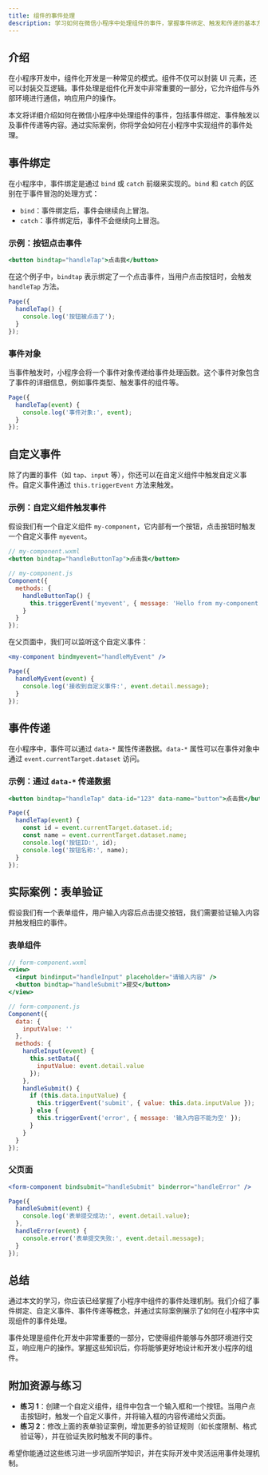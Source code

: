 ```yaml
---
title: 组件的事件处理
description: 学习如何在微信小程序中处理组件的事件，掌握事件绑定、触发和传递的基本方法，并通过实际案例加深理解。
---
```


## 介绍

在小程序开发中，组件化开发是一种常见的模式。组件不仅可以封装 UI 元素，还可以封装交互逻辑。事件处理是组件化开发中非常重要的一部分，它允许组件与外部环境进行通信，响应用户的操作。

本文将详细介绍如何在微信小程序中处理组件的事件，包括事件绑定、事件触发以及事件传递等内容。通过实际案例，你将学会如何在小程序中实现组件的事件处理。

## 事件绑定

在小程序中，事件绑定是通过 `bind` 或 `catch` 前缀来实现的。`bind` 和 `catch` 的区别在于事件冒泡的处理方式：

- `bind`：事件绑定后，事件会继续向上冒泡。
- `catch`：事件绑定后，事件不会继续向上冒泡。

### 示例：按钮点击事件

```jsx
<button bindtap="handleTap">点击我</button>
```

在这个例子中，`bindtap` 表示绑定了一个点击事件，当用户点击按钮时，会触发 `handleTap` 方法。

```js
Page({
  handleTap() {
    console.log('按钮被点击了');
  }
});
```

### 事件对象

当事件触发时，小程序会将一个事件对象传递给事件处理函数。这个事件对象包含了事件的详细信息，例如事件类型、触发事件的组件等。

```js
Page({
  handleTap(event) {
    console.log('事件对象:', event);
  }
});
```

## 自定义事件

除了内置的事件（如 `tap`、`input` 等），你还可以在自定义组件中触发自定义事件。自定义事件通过 `this.triggerEvent` 方法来触发。

### 示例：自定义组件触发事件

假设我们有一个自定义组件 `my-component`，它内部有一个按钮，点击按钮时触发一个自定义事件 `myevent`。

```jsx
// my-component.wxml
<button bindtap="handleButtonTap">点击我</button>
```

```js
// my-component.js
Component({
  methods: {
    handleButtonTap() {
      this.triggerEvent('myevent', { message: 'Hello from my-component!' });
    }
  }
});
```

在父页面中，我们可以监听这个自定义事件：

```jsx
<my-component bindmyevent="handleMyEvent" />
```

```js
Page({
  handleMyEvent(event) {
    console.log('接收到自定义事件:', event.detail.message);
  }
});
```

## 事件传递

在小程序中，事件可以通过 `data-*` 属性传递数据。`data-*` 属性可以在事件对象中通过 `event.currentTarget.dataset` 访问。

### 示例：通过 `data-*` 传递数据

```jsx
<button bindtap="handleTap" data-id="123" data-name="button">点击我</button>
```

```js
Page({
  handleTap(event) {
    const id = event.currentTarget.dataset.id;
    const name = event.currentTarget.dataset.name;
    console.log('按钮ID:', id);
    console.log('按钮名称:', name);
  }
});
```

## 实际案例：表单验证

假设我们有一个表单组件，用户输入内容后点击提交按钮，我们需要验证输入内容并触发相应的事件。

### 表单组件

```jsx
// form-component.wxml
<view>
  <input bindinput="handleInput" placeholder="请输入内容" />
  <button bindtap="handleSubmit">提交</button>
</view>
```

```js
// form-component.js
Component({
  data: {
    inputValue: ''
  },
  methods: {
    handleInput(event) {
      this.setData({
        inputValue: event.detail.value
      });
    },
    handleSubmit() {
      if (this.data.inputValue) {
        this.triggerEvent('submit', { value: this.data.inputValue });
      } else {
        this.triggerEvent('error', { message: '输入内容不能为空' });
      }
    }
  }
});
```

### 父页面

```jsx
<form-component bindsubmit="handleSubmit" binderror="handleError" />
```

```js
Page({
  handleSubmit(event) {
    console.log('表单提交成功:', event.detail.value);
  },
  handleError(event) {
    console.error('表单提交失败:', event.detail.message);
  }
});
```

## 总结

通过本文的学习，你应该已经掌握了小程序中组件的事件处理机制。我们介绍了事件绑定、自定义事件、事件传递等概念，并通过实际案例展示了如何在小程序中实现组件的事件处理。

事件处理是组件化开发中非常重要的一部分，它使得组件能够与外部环境进行交互，响应用户的操作。掌握这些知识后，你将能够更好地设计和开发小程序的组件。

## 附加资源与练习

- **练习 1**：创建一个自定义组件，组件中包含一个输入框和一个按钮。当用户点击按钮时，触发一个自定义事件，并将输入框的内容传递给父页面。
- **练习 2**：修改上面的表单验证案例，增加更多的验证规则（如长度限制、格式验证等），并在验证失败时触发不同的事件。

希望你能通过这些练习进一步巩固所学知识，并在实际开发中灵活运用事件处理机制。